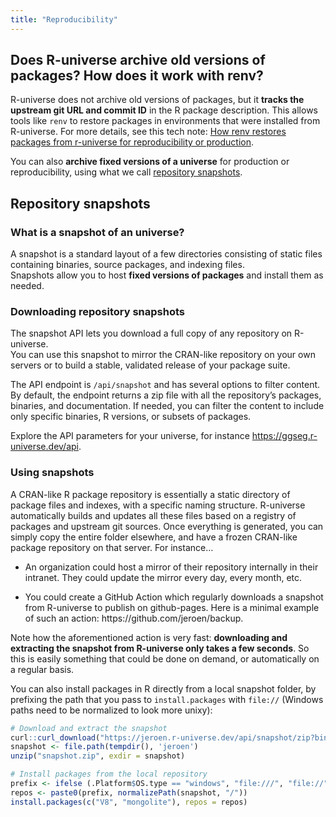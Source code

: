 ```yaml
---
title: "Reproducibility"
---
```


## Does R-universe archive old versions of packages? How does it work with renv?

R-universe does not archive old versions of packages, but it **tracks the upstream git URL and commit ID** in the R package description. This allows tools like `renv` to restore packages in environments that were installed from R-universe. For more details, see this tech note: [How renv restores packages from r-universe for reproducibility or production](https://ropensci.org/blog/2022/01/06/runiverse-renv/).  

You can also **archive fixed versions of a universe** for production or reproducibility, using what we call [repository snapshots](#snapshots).  

## Repository snapshots {#snapshots}

### What is a snapshot of an universe?

A snapshot is a standard layout of a few directories consisting of static files containing binaries, source packages, and indexing files.  
Snapshots allow you to host **fixed versions of packages** and install them as needed.

### Downloading repository snapshots

The snapshot API lets you download a full copy of any repository on R-universe.  
You can use this snapshot to mirror the CRAN-like repository on your own servers or to build a stable, validated release of your package suite.  

The API endpoint is `/api/snapshot` and has several options to filter content.
By default, the endpoint returns a zip file with all the repository’s packages, binaries, and documentation.
If needed, you can filter the content to include only specific binaries, R versions, or subsets of packages.  

Explore the API parameters for your universe, for instance <https://ggseg.r-universe.dev/api>.  

### Using snapshots

A CRAN-like R package repository is essentially a static directory of package files and indexes, with a specific naming structure. 
R-universe automatically builds and updates all these files based on a registry of packages and upstream git sources. 
Once everything is generated, you can simply copy the entire folder elsewhere, and have a frozen CRAN-like package repository on that server.
For instance...

- An organization could host a mirror of their repository internally in their intranet. They could update the mirror every day, every month, etc.

- You could create a GitHub Action which regularly downloads a snapshot from R-universe to publish on github-pages. 
Here is a minimal example of such an action: https://github.com/jeroen/backup. 

Note how the aforementioned action is very fast: **downloading and extracting the snapshot from R-universe only takes a few seconds**. 
So this is easily something that could be done on demand, or automatically on a regular basis.

You can also install packages in R directly from a local snapshot folder, by prefixing the path that you pass to `install.packages` with `file://` (Windows paths need to be normalized to look more unixy):

```r
# Download and extract the snapshot
curl::curl_download("https://jeroen.r-universe.dev/api/snapshot/zip?binaries=4.3", "snapshot.zip")
snapshot <- file.path(tempdir(), 'jeroen')
unzip("snapshot.zip", exdir = snapshot)

# Install packages from the local repository
prefix <- ifelse (.Platform$OS.type == "windows", "file:///", "file://")
repos <- paste0(prefix, normalizePath(snapshot, "/"))
install.packages(c("V8", "mongolite"), repos = repos)
```
